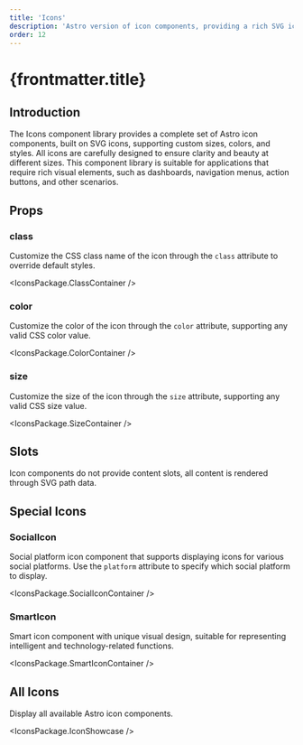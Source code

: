 ```yaml
---
title: 'Icons'
description: 'Astro version of icon components, providing a rich SVG icon library'
order: 12
---
```



# {frontmatter.title}

## Introduction

The Icons component library provides a complete set of Astro icon components, built on SVG icons, supporting custom sizes, colors, and styles. All icons are carefully designed to ensure clarity and beauty at different sizes. This component library is suitable for applications that require rich visual elements, such as dashboards, navigation menus, action buttons, and other scenarios.

## Props

### class

Customize the CSS class name of the icon through the `class` attribute to override default styles.

<IconsPackage.ClassContainer />

### color

Customize the color of the icon through the `color` attribute, supporting any valid CSS color value.

<IconsPackage.ColorContainer />

### size

Customize the size of the icon through the `size` attribute, supporting any valid CSS size value.

<IconsPackage.SizeContainer />

## Slots

Icon components do not provide content slots, all content is rendered through SVG path data.

## Special Icons

### SocialIcon

Social platform icon component that supports displaying icons for various social platforms. Use the `platform` attribute to specify which social platform to display.

<IconsPackage.SocialIconContainer />

### SmartIcon

Smart icon component with unique visual design, suitable for representing intelligent and technology-related functions.

<IconsPackage.SmartIconContainer />

## All Icons

Display all available Astro icon components.

<IconsPackage.IconShowcase /> 
